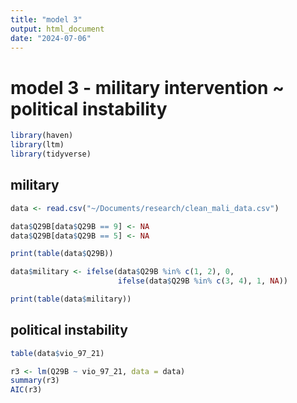 ```yaml
---
title: "model 3"
output: html_document
date: "2024-07-06"
---
```


# model 3 - military intervention ~ political instability

```r
library(haven)
library(ltm)
library(tidyverse)
```

## military

```r
data <- read.csv("~/Documents/research/clean_mali_data.csv")

data$Q29B[data$Q29B == 9] <- NA
data$Q29B[data$Q29B == 5] <- NA

print(table(data$Q29B))

data$military <- ifelse(data$Q29B %in% c(1, 2), 0,
                        ifelse(data$Q29B %in% c(3, 4), 1, NA))

print(table(data$military))
```

## political instability

```r
table(data$vio_97_21)
```

```r
r3 <- lm(Q29B ~ vio_97_21, data = data)
summary(r3)
AIC(r3)
```